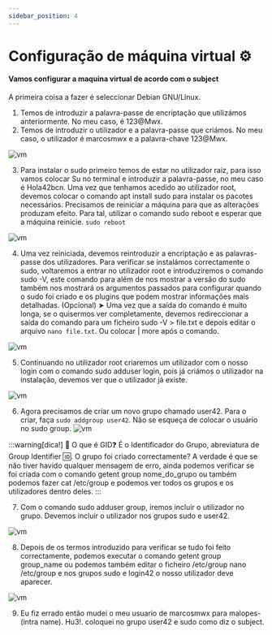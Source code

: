 ```yaml
---
sidebar_position: 4
---
```


# Configuração de máquina virtual ⚙️

#### Vamos configurar a maquina virtual de acordo com o subject

A primeira coisa a fazer é seleccionar Debian GNU/Linux.

1. Temos de introduzir a palavra-passe de encriptação que utilizámos anteriormente. No meu caso, é 123@Mwx.
2. Temos de introduzir o utilizador e a palavra-passe que criámos. No meu caso, o utilizador é marcosmwx e a palavra-chave 123@Mwx.

![vm](./img/vmone.png)

3. Para instalar o sudo primeiro temos de estar no utilizador raiz, para isso vamos colocar Su no terminal e introduzir a palavra-passe, no meu caso é Hola42bcn. Uma vez que tenhamos acedido ao utilizador root, devemos colocar o comando apt install sudo para instalar os pacotes necessários.
Precisamos de reiniciar a máquina para que as alterações produzam efeito. Para tal, utilizar o comando sudo reboot e esperar que a máquina reinicie. `sudo reboot`

![vm](./img/sudo.png)

4. Uma vez reiniciada, devemos reintroduzir a encriptação e as palavras-passe dos utilizadores. Para verificar se instalámos correctamente o sudo, voltaremos a entrar no utilizador root e introduziremos o comando sudo -V, este comando para além de nos mostrar a versão do sudo também nos mostrará os argumentos passados para configurar quando o sudo foi criado e os plugins que podem mostrar informações mais detalhadas. (Opcional) ➤ Uma vez que a saída do comando é muito longa, se o quisermos ver completamente, devemos redireccionar a saída do comando para um ficheiro sudo -V > file.txt e depois editar o arquivo `nano file.txt`. Ou colocar | more após o comando.

![vm](./img/sudo2.png)

5. Continuando no utilizador root criaremos um utilizador com o nosso login com o comando sudo adduser login, pois já criámos o utilizador na instalação, devemos ver que o utilizador já existe.

![vm](./img/sudo3.png)

6. Agora precisamos de criar um novo grupo chamado user42. Para o criar, faça `sudo addgroup user42`.
Não se esqueça de colocar o usuário no sudo group.
![vm](./img/sudo4.png)

:::warning[dica!]
🧠 O que é GID❓ É o Identificador do Grupo, abreviatura de Group Identifier 🆔.
O grupo foi criado correctamente? A verdade é que se não tiver havido qualquer mensagem de erro, ainda podemos verificar se foi criada com o comando getent group nome_do_grupo ou também podemos fazer cat /etc/group e podemos ver todos os grupos e os utilizadores dentro deles.
:::

7. Com o comando sudo adduser group, iremos incluir o utilizador no grupo. Devemos incluir o utilizador nos grupos sudo e user42.

![vm](./img/ugroup.png)

8. Depois de os termos introduzido para verificar se tudo foi feito correctamente, podemos executar o comando getent group group_name ou podemos também editar o ficheiro /etc/group nano /etc/group e nos grupos sudo e login42 o nosso utilizador deve aparecer.

![vm](./img/group2.png)

9. Eu fiz errado então mudei o meu usuario de marcosmwx para malopes- (intra name). Hu3!.
coloquei no grupo user42 e sudo como diz o subject.

